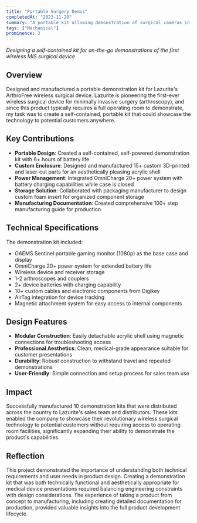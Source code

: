 ```yaml
---
title: "Portable Surgery Demos"
completedAt: "2023-11-20"
summary: "A portable kit allowing demonstration of surgical cameras in the absence of a full operating room"
tags: ["Mechanical"]
prominence: 3
---
```


_Designing a self-contained kit for on-the-go demonstrations of the first wireless MIS surgical device_

## Overview

Designed and manufactured a portable demonstration kit for Lazurite's ArthroFree wireless surgical device. Lazurite is pioneering the first-ever wireless surgical device for minimally invasive surgery (arthroscopy), and since this product typically requires a full operating room to demonstrate, my task was to create a self-contained, portable kit that could showcase the technology to potential customers anywhere.

## Key Contributions

- **Portable Design**: Created a self-contained, self-powered demonstration kit with 6+ hours of battery life
- **Custom Enclosure**: Designed and manufactured 15+ custom 3D-printed and laser-cut parts for an aesthetically pleasing acrylic shell
- **Power Management**: Integrated OmniCharge 20+ power system with battery charging capabilities while case is closed
- **Storage Solution**: Collaborated with packaging manufacturer to design custom foam insert for organized component storage
- **Manufacturing Documentation**: Created comprehensive 100+ step manufacturing guide for production

## Technical Specifications

The demonstration kit included:

- GAEMS Sentinel portable gaming monitor (1080p) as the base case and display
- OmniCharge 20+ power system for extended battery life
- Wireless device and receiver storage
- 1-2 arthroscopes and couplers
- 2+ device batteries with charging capability
- 10+ custom cables and electronic components from Digikey
- AirTag integration for device tracking
- Magnetic attachment system for easy access to internal components

## Design Features

- **Modular Construction**: Easily detachable acrylic shell using magnetic connections for troubleshooting access
- **Professional Aesthetics**: Clean, medical-grade appearance suitable for customer presentations
- **Durability**: Robust construction to withstand travel and repeated demonstrations
- **User-Friendly**: Simple connection and setup process for sales team use

## Impact

Successfully manufactured 10 demonstration kits that were distributed across the country to Lazurite's sales team and distributors. These kits enabled the company to showcase their revolutionary wireless surgical technology to potential customers without requiring access to operating room facilities, significantly expanding their ability to demonstrate the product's capabilities.

## Reflection

This project demonstrated the importance of understanding both technical requirements and user needs in product design. Creating a demonstration kit that was both technically functional and aesthetically appropriate for medical device presentations required balancing engineering constraints with design considerations. The experience of taking a product from concept to manufacturing, including creating detailed documentation for production, provided valuable insights into the full product development lifecycle.
